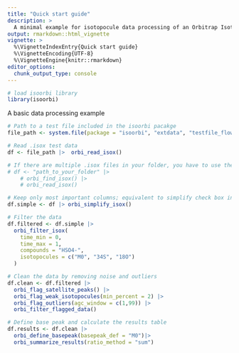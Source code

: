 ```yaml
---
title: "Quick start guide"
description: >
  A minimal example for isotopocule data processing of an Orbitrap Isotope Solutions file (.isox).
output: rmarkdown::html_vignette
vignette: >
  %\VignetteIndexEntry{Quick start guide}
  %\VignetteEncoding{UTF-8}
  %\VignetteEngine{knitr::rmarkdown}
editor_options: 
  chunk_output_type: console
---
```


```r
# load isoorbi library
library(isoorbi)
```

A basic data processing example

```r
# Path to a test file included in the isoorbi pacakge
file_path <- system.file(package = "isoorbi", "extdata", "testfile_flow.isox")

# Read .isox test data
df <- file_path |>  orbi_read_isox() 

# If there are multiple .isox files in your folder, you have to use the orbi_find_isox() function first
# df <- "path_to_your_folder" |> 
    # orbi_find_isox() |>
    # orbi_read_isox()

# Keep only most important columns; equivalent to simplify check box in IsoX
df.simple <- df |> orbi_simplify_isox()

# Filter the data
df.filtered <- df.simple |> 
  orbi_filter_isox(
    time_min = 0, 
    time_max = 1, 
    compounds = "HSO4-",
    isotopocules = c("M0", "34S", "18O")
  )

# Clean the data by removing noise and outliers
df.clean <- df.filtered |> 
  orbi_flag_satellite_peaks() |> 
  orbi_flag_weak_isotopocules(min_percent = 2) |> 
  orbi_flag_outliers(agc_window = c(1,99)) |>
  orbi_filter_flagged_data()

# Define base peak and calculate the results table
df.results <- df.clean |> 
  orbi_define_basepeak(basepeak_def = "M0")|> 
  orbi_summarize_results(ratio_method = "sum")
```
